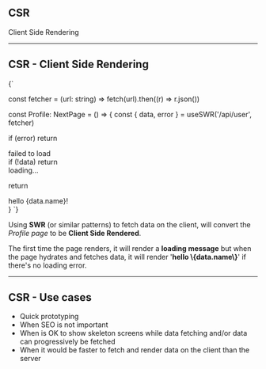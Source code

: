 <Section>

<Cover>

# CSR

Client Side Rendering

</Cover>

---

# CSR - Client Side Rendering

<div className="pt-8"/>

<Columns className="lg:grid-cols-2">

<CodeSnippet language="js">
{`

const fetcher = (url: string) => fetch(url).then((r) => r.json())

const Profile: NextPage = () => {
  const { data, error } = useSWR('/api/user', fetcher)

  if (error) return <div>failed to load</div>
  if (!data) return <div>loading...</div>

  return <div>hello {data.name}!</div>
}
`}
</CodeSnippet>

<div className="px-8">
  <p>
    Using <b>SWR</b> (or similar patterns) to fetch data on the client, will convert the <i>Profile page</i> to be <b>Client Side Rendered</b>. 
  </p>
  <p>
    The first time the page renders, it will render a <b>loading message</b> but when the page hydrates and fetches data, it will render '<b>hello \{data.name\}</b>' if there's no loading error.
  </p>
</div>
</Columns>

--- 

# CSR - Use cases

- Quick prototyping
- When SEO is not important
- When is OK to show skeleton screens while data fetching  and/or data can progressively be fetched
- When it would be faster to fetch and render data on the client than the server

</Section>
